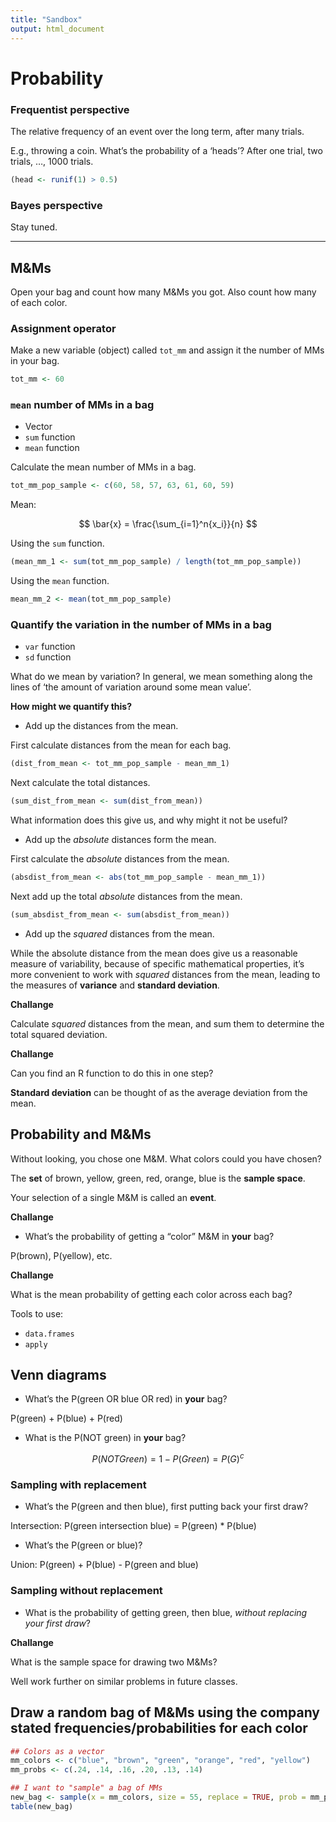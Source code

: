```yaml
---
title: "Sandbox"
output: html_document
---
```


# Probability

### Frequentist perspective 

The relative frequency of an event over the long term, after many trials.

E.g., throwing a coin. What's the probability of a 'heads'? After one trial, two trials, ..., 1000 trials.

```r
(head <- runif(1) > 0.5)
```


### Bayes perspective

Stay tuned.

***


## M&Ms

Open your bag and count how many M&Ms you got. Also count how many of each color.

### Assignment operator

Make a new variable (object) called `tot_mm` and assign it the number of MMs in your bag.

```r
tot_mm <- 60
```

### `mean` number of MMs in a bag

* Vector
* `sum` function
* `mean` function

Calculate the mean number of MMs in a bag.

```r
tot_mm_pop_sample <- c(60, 58, 57, 63, 61, 60, 59)
```

Mean:

$$
\bar{x} = \frac{\sum_{i=1}^n{x_i}}{n}
$$

Using the `sum` function.

```r
(mean_mm_1 <- sum(tot_mm_pop_sample) / length(tot_mm_pop_sample))
```

Using the `mean` function.

```r
mean_mm_2 <- mean(tot_mm_pop_sample)
```

### Quantify the variation in the number of MMs in a bag

* `var` function
* `sd` function

What do we mean by variation? 
In general, we mean something along the lines of 'the amount of variation around some mean value'.

**How might we quantify this?**

* Add up the distances from the mean. 

First calculate distances from the mean for each bag.

```r
(dist_from_mean <- tot_mm_pop_sample - mean_mm_1)
```

Next calculate the total distances.

```r
(sum_dist_from_mean <- sum(dist_from_mean))
```

What information does this give us, and why might it not be useful?

* Add up the *absolute* distances form the mean. 

First calculate the *absolute* distances from the mean.

```r
(absdist_from_mean <- abs(tot_mm_pop_sample - mean_mm_1))
```

Next add up the total *absolute* distances from the mean.

```r
(sum_absdist_from_mean <- sum(absdist_from_mean))
```

* Add up the *squared* distances from the mean.

While the absolute distance from the mean does give us a reasonable measure of variability, because of specific mathematical properties, it's more convenient to work with *squared* distances from the mean, leading to the measures of **variance** and **standard deviation**.

**Challange**

Calculate *squared* distances from the mean, and sum them to determine the total squared deviation.

**Challange**

Can you find an R function to do this in one step?

**Standard deviation** can be thought of as the average deviation from the mean.

## Probability and M&Ms

Without looking, you chose one M&M. What colors could you have chosen?

The **set** of brown, yellow, green, red, orange, blue is the **sample space**.

Your selection of a single M&M is called an **event**.


**Challange**

* What's the probability of getting a "color" M&M in **your** bag?

P(brown), P(yellow), etc.

**Challange**

What is the mean probability of getting each color across each bag?

Tools to use:

* `data.frames`
* `apply`


## Venn diagrams

* What's the P(green OR blue OR red) in **your** bag? 

P(green) + P(blue) + P(red)

* What is the P(NOT green) in **your** bag?

$$
P(NOT Green) = 1 - P(Green) = P(G)^c
$$


### Sampling with replacement

* What's the P(green and then blue), first putting back your first draw?

Intersection: P(green intersection blue) = P(green) * P(blue) 

* What's the P(green or blue)?

Union: P(green) + P(blue) - P(green and blue)


### Sampling without replacement

* What is the probability of getting green, then blue, *without replacing your first draw*?

**Challange**

What is the sample space for drawing two M&Ms?

Well work further on similar problems in future classes.


## Draw a random bag of M&Ms using the company stated frequencies/probabilities for each color

```r
## Colors as a vector
mm_colors <- c("blue", "brown", "green", "orange", "red", "yellow")
mm_probs <- c(.24, .14, .16, .20, .13, .14)

## I want to "sample" a bag of MMs
new_bag <- sample(x = mm_colors, size = 55, replace = TRUE, prob = mm_probs)
table(new_bag)

```

